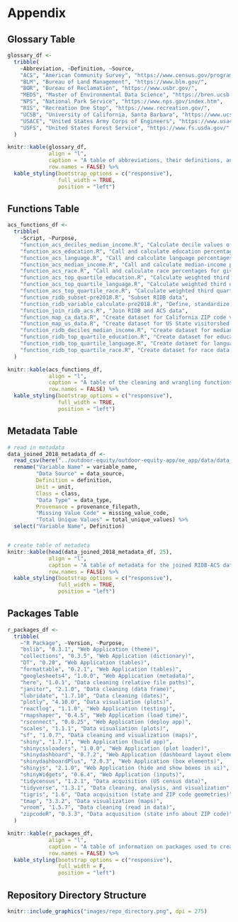# Appendix

\newpage

## Glossary Table

```r
glossary_df <- 
  tribble(
    ~Abbreviation, ~Definition, ~Source,
    "ACS", "American Community Survey", "https://www.census.gov/programs-surveys/acs",
    "BLM", "Bureau of Land Management", "https://www.blm.gov/",
    "BOR", "Bureau of Reclamation", "https://www.usbr.gov/",
    "MEDS", "Master of Environmental Data Science", "https://bren.ucsb.edu/masters-programs/master-environmental-data-science",
    "NPS", "National Park Service", "https://www.nps.gov/index.htm",
    "R1S", "Recreation One Stop", "https://www.recreation.gov/",
    "UCSB", "University of California, Santa Barbara", "https://www.ucsb.edu/",
    "USACE", "United States Army Corps of Engineers", "https://www.usace.army.mil/",
    "USFS", "United States Forest Service", "https://www.fs.usda.gov/"
  )

knitr::kable(glossary_df,
             align = "l",
             caption = "A table of abbreviations, their definitions, and source URLS.",
             row.names = FALSE) %>% 
  kable_styling(bootstrap_options = c("responsive"), 
                full_width = TRUE, 
                position = "left")
```

\newpage

## Functions Table

```r
acs_functions_df <- 
  tribble(
    ~Script, ~Purpose,
    "function_acs_deciles_median_income.R", "Calculate decile values of California census household median-income", 
    "function_acs_education.R", "Call and calculate education percentages for given geographic area and state",
    "function_acs_language.R", "Call and calculate language percentages for given geographic area and state",
    "function_acs_median_income.R", "Call and calculate median-income percentages for given geographic area and state",
    "function_acs_race.R", "Call and calculate race percentages for given geographic area and state",
    "function_acs_top_quartile_education.R", "Calculate weighted third quartile value of California census education percentages",
    "function_acs_top_quartile_language.R", "Calculate weighted third quartile value of California census language percentages",
    "function_acs_top_quartile_race.R", "Calculate weighted third quartile value of California census race percentages",
    "function_ridb_subset-pre2018.R", "Subset RIDB data",
    "function_ridb_variable_calculate-pre2018.R", "Define, standardize, and aggregate values and calculated additional derived variables",
    "function_join_ridb_acs.R", "Join RIDB and ACS data",
    "function_map_ca_data.R", "Create dataset for California ZIP code visitorshed map",
    "function_map_us_data.R", "Create dataset for US State visitorshed map",
    "function_ridb_deciles_median_income.R", "Create dataset for median-income data relationship plots",
    "function_ridb_top_quartile_education.R", "Create dataset for education data relationship plots",
    "function_ridb_top_quartile_language.R", "Create dataset for language data relationship plots",
    "function_ridb_top_quartile_race.R", "Create dataset for race data relationship plots"
  )

knitr::kable(acs_functions_df,
             align = "l",
             caption = "A table of the cleaning and wrangling functions created for the ACS and RIDB data and functions to create data sets for visitorshed maps and data relationship plots.",
             row.names = FALSE) %>% 
  kable_styling(bootstrap_options = c("responsive"), 
                full_width = TRUE,
                position = "left")
```

\newpage

## Metadata Table

```r
# read in metadata
data_joined_2018_metadata_df <- 
  read_csv(here("../outdoor-equity/outdoor-equity-app/oe_app/data/data_joined_2018_metadata.csv")) %>% 
  rename("Variable Name" = variable_name,
         "Data Source" = data_source,
         Definition = definition,
         Unit = unit,
         Class = class,
         "Data Type" = data_type,
         Provenance = provenance_filepath,
         "Missing Value Code" = missing_value_code,
         "Total Unique Values" = total_unique_values) %>% 
  select("Variable Name", Definition)


# create table of metadata
knitr::kable(head(data_joined_2018_metadata_df, 25),
             align = "l",
             caption = "A table of metadata for the joined RIDB-ACS dataset",
             row.names = FALSE) %>% 
  kable_styling(bootstrap_options = c("responsive"), 
                full_width = TRUE, 
                position = "left")
```

\newpage

## Packages Table

```r
r_packages_df <- 
  tribble(
    ~"R Package", ~Version, ~Purpose,
    "bslib", "0.3.1", "Web Application (theme)",
    "collections", "0.3.5", "Web Application (dictionary)",
    "DT", "0.20", "Web Application (tables)",
    "formattable", "0.2.1", "Web Application (tables)",
    "googlesheets4", "1.0.0", "Web Application (metadata)",
    "here", "1.0.1", "Data cleaning (relative file paths)",
    "janitor", "2.1.0", "Data cleaning (data frame)",
    "lubridate", "1.7.10", "Data cleaning (dates)",
    "plotly", "4.10.0", "Data visualiation (plots)",
    "reactlog", "1.1.0", "Web Application (testing)",
    "rmapshaper", "0.4.5", "Web Application (load time)",
    "rsconnect", "0.8.25", "Web Application (deploy app)",
    "scales", "1.1.1", "Data visualiation (plots)",
    "sf", "1.0.7", "Data cleaning and visualization (maps)",
    "shiny", "1.7.1", "Web Application (build app)",
    "shinycssloaders", "1.0.0", "Web Application (plot loader)",
    "shinydashboard", "0.7.2", "Web Application (dashboard layout elements)",
    "shinydashboardPlus", "2.0.3", "Web Application (box elements)",
    "shinyjs", "2.1.0", "Web Application (hide and show boxes in ui)",
    "shinyWidgets", "0.6.4", "Web Application (inputs)",
    "tidycensus", "1.2.1", "Data acquisition (US census data)",
    "tidyverse", "1.3.1", "Data cleaning, analysis, and visualization",
    "tigris", "1.6", "Data acquisition (state and ZIP code geometries)",
    "tmap", "3.3.2", "Data visualization (maps)",
    "vroom", "1.5.7", "Data cleaning (read in data)",
    "zipcodeR", "0.3.3", "Data acquisition (state info about ZIP code)"
  )

knitr::kable(r_packages_df,
             align = "l",
             caption = "A table of information on packages used to create the Outdoor Equity App.",
             row.names = FALSE) %>% 
  kable_styling(bootstrap_options = c("responsive"), 
                full_width = F,
                position = "left")
```


\newpage

## Repository Directory Structure

```r
knitr::include_graphics("images/repo_directory.png", dpi = 275)
```

